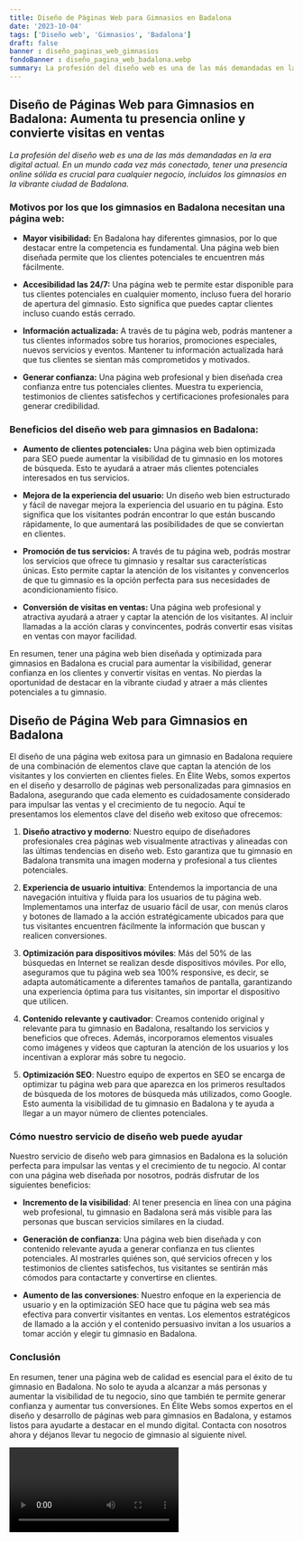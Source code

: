 ```yaml
---
title: Diseño de Páginas Web para Gimnasios en Badalona
date: '2023-10-04'
tags: ['Diseño web', 'Gimnasios', 'Badalona']
draft: false
banner : diseño_paginas_web_gimnasios
fondoBanner : diseño_pagina_web_badalona.webp
summary: La profesión del diseño web es una de las más demandadas en la era digital actual. En un mundo cada vez más conectado, tener una presencia online sólida es crucial para cualquier negocio, incluidos los gimnasios en la vibrante ciudad de Badalona.
---
```


## Diseño de Páginas Web para Gimnasios en Badalona: Aumenta tu presencia online y convierte visitas en ventas

*La profesión del diseño web es una de las más demandadas en la era digital actual. En un mundo cada vez más conectado, tener una presencia online sólida es crucial para cualquier negocio, incluidos los gimnasios en la vibrante ciudad de Badalona.*

### Motivos por los que los gimnasios en Badalona necesitan una página web:

- **Mayor visibilidad:** En Badalona hay diferentes gimnasios, por lo que destacar entre la competencia es fundamental. Una página web bien diseñada permite que los clientes potenciales te encuentren más fácilmente.

- **Accesibilidad las 24/7:** Una página web te permite estar disponible para tus clientes potenciales en cualquier momento, incluso fuera del horario de apertura del gimnasio. Esto significa que puedes captar clientes incluso cuando estás cerrado.

- **Información actualizada:** A través de tu página web, podrás mantener a tus clientes informados sobre tus horarios, promociones especiales, nuevos servicios y eventos. Mantener tu información actualizada hará que tus clientes se sientan más comprometidos y motivados.

- **Generar confianza:** Una página web profesional y bien diseñada crea confianza entre tus potenciales clientes. Muestra tu experiencia, testimonios de clientes satisfechos y certificaciones profesionales para generar credibilidad.

### Beneficios del diseño web para gimnasios en Badalona:

- **Aumento de clientes potenciales:** Una página web bien optimizada para SEO puede aumentar la visibilidad de tu gimnasio en los motores de búsqueda. Esto te ayudará a atraer más clientes potenciales interesados ​​en tus servicios.

- **Mejora de la experiencia del usuario:** Un diseño web bien estructurado y fácil de navegar mejora la experiencia del usuario en tu página. Esto significa que los visitantes podrán encontrar lo que están buscando rápidamente, lo que aumentará las posibilidades de que se conviertan en clientes.

- **Promoción de tus servicios:** A través de tu página web, podrás mostrar los servicios que ofrece tu gimnasio y resaltar sus características únicas. Esto permite captar la atención de los visitantes y convencerlos de que tu gimnasio es la opción perfecta para sus necesidades de acondicionamiento físico.

- **Conversión de visitas en ventas:** Una página web profesional y atractiva ayudará a atraer y captar la atención de los visitantes. Al incluir llamadas a la acción claras y convincentes, podrás convertir esas visitas en ventas con mayor facilidad.

En resumen, tener una página web bien diseñada y optimizada para gimnasios en Badalona es crucial para aumentar la visibilidad, generar confianza en los clientes y convertir visitas en ventas. No pierdas la oportunidad de destacar en la vibrante ciudad y atraer a más clientes potenciales a tu gimnasio.

<GifSeo />

<Cta />

## Diseño de Página Web para Gimnasios en Badalona

El diseño de una página web exitosa para un gimnasio en Badalona requiere de una combinación de elementos clave que captan la atención de los visitantes y los convierten en clientes fieles. En Élite Webs, somos expertos en el diseño y desarrollo de páginas web personalizadas para gimnasios en Badalona, asegurando que cada elemento es cuidadosamente considerado para impulsar las ventas y el crecimiento de tu negocio. Aquí te presentamos los elementos clave del diseño web exitoso que ofrecemos:

1. **Diseño atractivo y moderno**: Nuestro equipo de diseñadores profesionales crea páginas web visualmente atractivas y alineadas con las últimas tendencias en diseño web. Esto garantiza que tu gimnasio en Badalona transmita una imagen moderna y profesional a tus clientes potenciales.

2. **Experiencia de usuario intuitiva**: Entendemos la importancia de una navegación intuitiva y fluida para los usuarios de tu página web. Implementamos una interfaz de usuario fácil de usar, con menús claros y botones de llamado a la acción estratégicamente ubicados para que tus visitantes encuentren fácilmente la información que buscan y realicen conversiones.

3. **Optimización para dispositivos móviles**: Más del 50% de las búsquedas en Internet se realizan desde dispositivos móviles. Por ello, aseguramos que tu página web sea 100% responsive, es decir, se adapta automáticamente a diferentes tamaños de pantalla, garantizando una experiencia óptima para tus visitantes, sin importar el dispositivo que utilicen.

4. **Contenido relevante y cautivador**: Creamos contenido original y relevante para tu gimnasio en Badalona, resaltando los servicios y beneficios que ofreces. Además, incorporamos elementos visuales como imágenes y videos que capturan la atención de los usuarios y los incentivan a explorar más sobre tu negocio.

5. **Optimización SEO**: Nuestro equipo de expertos en SEO se encarga de optimizar tu página web para que aparezca en los primeros resultados de búsqueda de los motores de búsqueda más utilizados, como Google. Esto aumenta la visibilidad de tu gimnasio en Badalona y te ayuda a llegar a un mayor número de clientes potenciales.

### Cómo nuestro servicio de diseño web puede ayudar

Nuestro servicio de diseño web para gimnasios en Badalona es la solución perfecta para impulsar las ventas y el crecimiento de tu negocio. Al contar con una página web diseñada por nosotros, podrás disfrutar de los siguientes beneficios:

- **Incremento de la visibilidad**: Al tener presencia en línea con una página web profesional, tu gimnasio en Badalona será más visible para las personas que buscan servicios similares en la ciudad.

- **Generación de confianza**: Una página web bien diseñada y con contenido relevante ayuda a generar confianza en tus clientes potenciales. Al mostrarles quiénes son, qué servicios ofrecen y los testimonios de clientes satisfechos, tus visitantes se sentirán más cómodos para contactarte y convertirse en clientes.

- **Aumento de las conversiones**: Nuestro enfoque en la experiencia de usuario y en la optimización SEO hace que tu página web sea más efectiva para convertir visitantes en ventas. Los elementos estratégicos de llamado a la acción y el contenido persuasivo invitan a los usuarios a tomar acción y elegir tu gimnasio en Badalona.

### Conclusión

En resumen, tener una página web de calidad es esencial para el éxito de tu gimnasio en Badalona. No solo te ayuda a alcanzar a más personas y aumentar la visibilidad de tu negocio, sino que también te permite generar confianza y aumentar tus conversiones. En Élite Webs somos expertos en el diseño y desarrollo de páginas web para gimnasios en Badalona, y estamos listos para ayudarte a destacar en el mundo digital. Contacta con nosotros ahora y déjanos llevar tu negocio de gimnasio al siguiente nivel.

<Video />

<CtaBot job='Gimnasios' city='Badalona'/>

<Gmaps query='Badalona+españa+maps' />